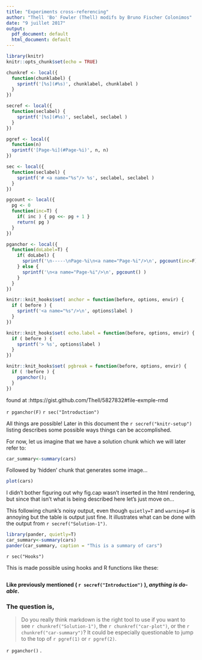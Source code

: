 ```yaml
---
title: "Experiments cross-referencing"
author: "Thell 'Bo' Fowler (Thell) modifs by Bruno Fischer Colonimos"
date: "9 juillet 2017"
output:
  pdf_document: default
  html_document: default
---
```


```r
library(knitr)
knitr::opts_chunk$set(echo = TRUE)
```


```r
chunkref <- local({
  function(chunklabel) {
    sprintf('[%s](#%s)', chunklabel, chunklabel )
  }  
})

secref <- local({
  function(seclabel) {
    sprintf('[%s](#%s)', seclabel, seclabel )
  }  
})

pgref <- local({
  function(n)
  sprintf('[Page-%i](#Page-%i)', n, n)
})

sec <- local({
  function(seclabel) {
    sprintf('# <a name="%s"/> %s', seclabel, seclabel )
  }  
})

pgcount <- local({
  pg <- 0
  function(inc=T) {
    if( inc ) { pg <<- pg + 1 }
    return( pg )
  }
})

pganchor <- local({
  function(doLabel=T) {
    if( doLabel) {
      sprintf('\n-----\nPage-%i\n<a name="Page-%i"/>\n', pgcount(inc=F), pgcount() )
    } else {
      sprintf('\n<a name="Page-%i"/>\n', pgcount() )
    }
  }
})

knitr::knit_hooks$set( anchor = function(before, options, envir) {
  if ( before ) {
    sprintf('<a name="%s"/>\n', options$label )
  }
})

knitr::knit_hooks$set( echo.label = function(before, options, envir) {
  if ( before ) {
    sprintf('> %s', options$label )
  }
})

knitr::knit_hooks$set( pgbreak = function(before, options, envir) {
  if ( !before ) {
    pganchor();
  }
})

````

found at :https://gist.github.com/Thell/5827832#file-exmple-rmd

`r pganchor(F)`
`r sec("Introduction")`

All things are possible!  Later in this document the `r secref("knitr-setup")` listing describes some possible ways things can be accomplished.

For now, let us imagine that we have a solution chunk which we will later refer to:

```r
car_summary<-summary(cars)
```

Followed by 'hidden' chunk that generates some image...

```r
plot(cars)
```

I didn't bother figuring out why fig.cap wasn't inserted in the html rendering, but since that isn't what is being described here let's just move on...

This following chunk's noisy output, even though `quietly=T` and `warning=F` is annoying but the table is output just fine.  It illustrates what can be done with the output from `r secref("Solution-1")`.

```r
library(pander, quietly=T)
car_summary<-summary(cars)
pander(car_summary, caption = "This is a summary of cars")
```


`r sec("Hooks")`


This is made possible using hooks and R functions like these:

```r
```


__Like previously mentioned ( `r secref("Introduction")` ), _anything is do-able_.__  


### The question is,

> Do you really think markdown is the right tool to use if you want to see `r chunkref("Solution-1")`, the `r chunkref("car-plot")`, or the `r chunkref("car-summary")`?  It could be especially questionable to jump to the top of `r pgref(1)` or `r pgref(2)`.

`r pganchor()`
.
 

